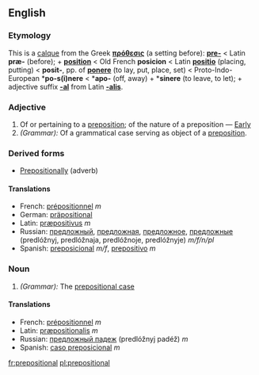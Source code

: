 ==English==
===Etymology===
This is a [[calque]] from the Greek '''[[πρόθεσις]]''' (a setting before): '''[[pre-]]''' < Latin '''præ-''' (before); + '''[[position]]''' < Old French '''posicion''' < Latin '''[[positio]]''' (placing, putting) < '''posit-''', pp. of '''[[ponere]]''' (to lay, put, place, set) < Proto-Indo-European *'''po-s(i)nere''' < *'''apo-''' (off, away) + *'''sinere''' (to leave, to let); + adjective suffix '''[[-al]]''' from Latin '''[[-alis]]'''.

===Adjective===
#Of or pertaining to a [[preposition]]; of the nature of a preposition &mdash; [[Early]]
#''(Grammar):'' Of a grammatical case serving as object of a [[preposition]].

===Derived forms===
*[[Prepositionally]] (adverb)

====Translations====
*French: [[prépositionnel]] ''m''
*German: [[präpositional]]
*Latin: [[præpositivus]] ''m''
*Russian: [[предложный]], [[предложная]], [[предложное]], [[предложные]] (predlóžnyj, predlóžnaja, predlóžnoje, predlóžnyje) ''m/f/n/pl''
*Spanish: [[preposicional]] ''m/f'', [[prepositivo]] ''m''

===Noun===
#''(Grammar):'' The [[prepositional case]]

====Translations====
*French: [[prépositionnel]] ''m''
*Latin: [[præpositionalis]] ''m''
*Russian: [[предложный падеж]] (predlóžnyj padéž) ''m''
*Spanish: [[caso preposicional]] ''m''

[[fr:prepositional]]
[[pl:prepositional]]